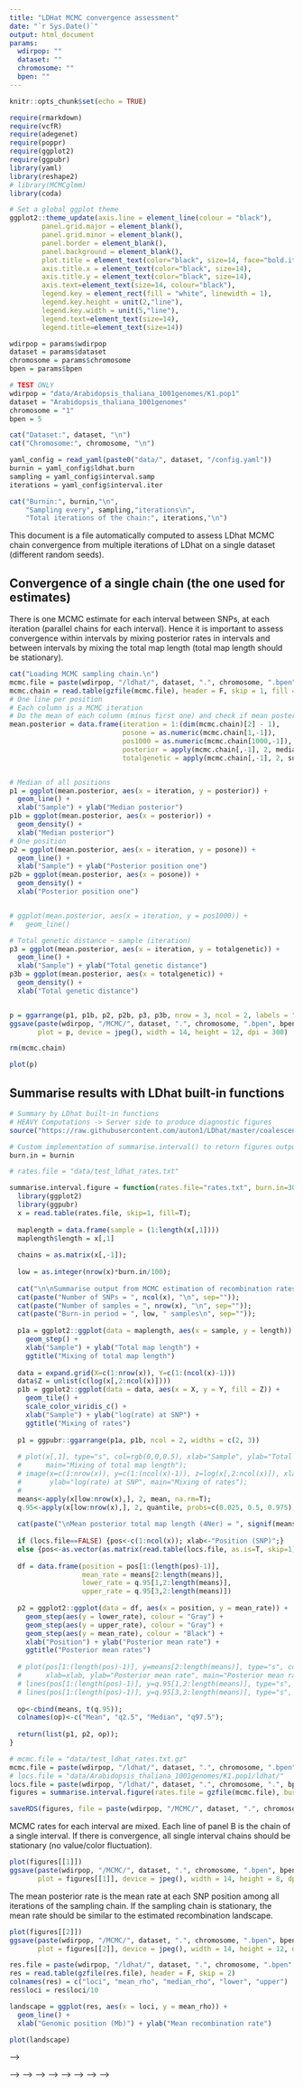 ```yaml
---
title: "LDHat MCMC convergence assessment"
date: "`r Sys.Date()`"
output: html_document
params:
  wdirpop: ""
  dataset: ""
  chromosome: ""
  bpen: ""
---
```


```r
knitr::opts_chunk$set(echo = TRUE)
```

```r
require(rmarkdown)
require(vcfR)
require(adegenet)
require(poppr)
require(ggplot2)
require(ggpubr)
library(yaml)
library(reshape2)
# library(MCMCglmm)
library(coda)

# Set a global ggplot theme
ggplot2::theme_update(axis.line = element_line(colour = "black"),
        panel.grid.major = element_blank(),
        panel.grid.minor = element_blank(),
        panel.border = element_blank(),
        panel.background = element_blank(),
        plot.title = element_text(color="black", size=14, face="bold.italic",hjust = 0.5),
        axis.title.x = element_text(color="black", size=14),
        axis.title.y = element_text(color="black", size=14),
        axis.text=element_text(size=14, colour="black"),
        legend.key = element_rect(fill = "white", linewidth = 1),
        legend.key.height = unit(2,"line"),
        legend.key.width = unit(5,"line"),
        legend.text=element_text(size=14),
        legend.title=element_text(size=14))
```

```r
wdirpop = params$wdirpop
dataset = params$dataset
chromosome = params$chromosome
bpen = params$bpen

# TEST ONLY
wdirpop = "data/Arabidopsis_thaliana_1001genomes/K1.pop1"
dataset = "Arabidopsis_thaliana_1001genomes"
chromosome = "1"
bpen = 5
```


```r
cat("Dataset:", dataset, "\n")
cat("Chromosome:", chromosome, "\n")

yaml_config = read_yaml(paste0("data/", dataset, "/config.yaml"))
burnin = yaml_config$ldhat.burn
sampling = yaml_config$interval.samp
iterations = yaml_config$interval.iter

cat("Burnin:", burnin,"\n",
    "Sampling every", sampling,"iterations\n",
    "Total iterations of the chain:", iterations,"\n")
```

This document is a file automatically computed to assess LDhat MCMC chain convergence from multiple iterations of LDhat on a single dataset (different random seeds).



## Convergence of a single chain (the one used for estimates)

There is one MCMC estimate for each interval between SNPs, at each iteration (parallel chains for each interval).
Hence it is important to assess convergence within intervals by mixing posterior rates in intervals and between intervals by mixing the total map length (total map length should be stationary).


```r
cat("Loading MCMC sampling chain.\n")
mcmc.file = paste(wdirpop, "/ldhat/", dataset, ".", chromosome, ".bpen", bpen, ".rates.txt.gz", sep = "")
mcmc.chain = read.table(gzfile(mcmc.file), header = F, skip = 1, fill = TRUE)
# One line per position
# Each column is a MCMC iteration
# Do the mean of each column (minus first one) and check if mean posterior is stable across iterations
mean.posterior = data.frame(iteration = 1:(dim(mcmc.chain)[2] - 1),
                            posone = as.numeric(mcmc.chain[1,-1]),
                            pos1000 = as.numeric(mcmc.chain[1000,-1]),
                            posterior = apply(mcmc.chain[,-1], 2, median),
                            totalgenetic = apply(mcmc.chain[,-1], 2, sum))


# Median of all positions
p1 = ggplot(mean.posterior, aes(x = iteration, y = posterior)) +
  geom_line() +
  xlab("Sample") + ylab("Median posterior")
p1b = ggplot(mean.posterior, aes(x = posterior)) +
  geom_density() +
  xlab("Median posterior")
# One position
p2 = ggplot(mean.posterior, aes(x = iteration, y = posone)) +
  geom_line() +
  xlab("Sample") + ylab("Posterior position one")
p2b = ggplot(mean.posterior, aes(x = posone)) +
  geom_density() +
  xlab("Posterior position one")


# ggplot(mean.posterior, aes(x = iteration, y = pos1000)) +
#   geom_line()

# Total genetic distance ~ sample (iteration)
p3 = ggplot(mean.posterior, aes(x = iteration, y = totalgenetic)) +
  geom_line() +
  xlab("Sample") + ylab("Total genetic distance")
p3b = ggplot(mean.posterior, aes(x = totalgenetic)) +
  geom_density() +
  xlab("Total genetic distance")


p = ggarrange(p1, p1b, p2, p2b, p3, p3b, nrow = 3, ncol = 2, labels = "AUTO")
ggsave(paste(wdirpop, "/MCMC/", dataset, ".", chromosome, ".bpen", bpen, ".singleChain.jpeg", sep = ""),
       plot = p, device = jpeg(), width = 14, height = 12, dpi = 300)

rm(mcmc.chain)
```

```r
plot(p)
```


## Summarise results with LDhat built-in functions


```r
# Summary by LDhat built-in functions
# HEAVY Computations -> Server side to produce diagnostic figures
source("https://raw.githubusercontent.com/auton1/LDhat/master/coalescent.r")
```


```r
# Custom implementation of summarise.interval() to return figures output
burn.in = burnin

# rates.file = "data/test_ldhat_rates.txt"

summarise.interval.figure = function(rates.file="rates.txt", burn.in=30, locs.file=FALSE) {
  library(ggplot2)
  library(ggpubr)
  x = read.table(rates.file, skip=1, fill=T);
  
  maplength = data.frame(sample = (1:length(x[,1])))
  maplength$length = x[,1]
  
  chains = as.matrix(x[,-1]);
  
  low = as.integer(nrow(x)*burn.in/100);
  
  cat("\n\nSummarise output from MCMC estimation of recombination rates in INTERVAL (LDhat 2.1)\n\n");
  cat(paste("Number of SNPs = ", ncol(x), "\n", sep=""));
  cat(paste("Number of samples = ", nrow(x), "\n", sep=""));
  cat(paste("Burn-in period = ", low, " samples\n", sep=""));
  
  p1a = ggplot2::ggplot(data = maplength, aes(x = sample, y = length)) +
    geom_step() +
    xlab("Sample") + ylab("Total map length") +
    ggtitle("Mixing of total map length")
  
  data = expand.grid(X=c(1:nrow(x)), Y=c(1:(ncol(x)-1)))
  data$Z = unlist(c(log(x[,2:ncol(x)])))
  p1b = ggplot2::ggplot(data = data, aes(x = X, y = Y, fill = Z)) +
    geom_tile() +
    scale_color_viridis_c() +
    xlab("Sample") + ylab("log(rate) at SNP") +
    ggtitle("Mixing of rates")
  
  p1 = ggpubr::ggarrange(p1a, p1b, ncol = 2, widths = c(2, 3))
  
  # plot(x[,1], type="s", col=rgb(0,0,0.5), xlab="Sample", ylab="Total map length", 
  #      main="Mixing of total map length");
  # image(x=c(1:nrow(x)), y=c(1:(ncol(x)-1)), z=log(x[,2:ncol(x)]), xlab="Sample", 
  #       ylab="log(rate) at SNP", main="Mixing of rates");
  # 
  means<-apply(x[low:nrow(x),], 2, mean, na.rm=T);
  q.95<-apply(x[low:nrow(x),], 2, quantile, probs=c(0.025, 0.5, 0.975), na.rm=T);
  
  cat(paste("\nMean posterior total map length (4Ner) = ", signif(means[1], 4), "\n", sep=""));
  
  if (locs.file==FALSE) {pos<-c(1:ncol(x)); xlab<-"Position (SNP)";}
  else {pos<-as.vector(as.matrix(read.table(locs.file, as.is=T, skip=1))); xlab<-"Position"}
  
  df = data.frame(position = pos[1:(length(pos)-1)],
                  mean_rate = means[2:length(means)],
                  lower_rate = q.95[1,2:length(means)],
                  upper_rate = q.95[3,2:length(means)])
  
  p2 = ggplot2::ggplot(data = df, aes(x = position, y = mean_rate)) +
    geom_step(aes(y = lower_rate), colour = "Gray") +
    geom_step(aes(y = upper_rate), colour = "Gray") +
    geom_step(aes(y = mean_rate), colour = "Black") +
    xlab("Position") + ylab("Posterior mean rate") +
    ggtitle("Posterior mean rates")
  
  # plot(pos[1:(length(pos)-1)], y=means[2:length(means)], type="s", col=rgb(0,0,0.5), 	
  #      xlab=xlab, ylab="Posterior mean rate", main="Posterior mean rates");
  # lines(pos[1:(length(pos)-1)], y=q.95[1,2:length(means)], type="s", col=grey(0.75), lty="dotted");
  # lines(pos[1:(length(pos)-1)], y=q.95[3,2:length(means)], type="s", col=grey(0.75), lty="dotted");
  
  op<-cbind(means, t(q.95));
  colnames(op)<-c("Mean", "q2.5", "Median", "q97.5");
  
  return(list(p1, p2, op));
}

```


```r
# mcmc.file = "data/test_ldhat_rates.txt.gz"
mcmc.file = paste(wdirpop, "/ldhat/", dataset, ".", chromosome, ".bpen", bpen, ".rates.txt.gz", sep = "")
# locs.file = "data/Arabidopsis_thaliana_1001genomes/K1.pop1/ldhat/"
locs.file = paste(wdirpop, "/ldhat/", dataset, ".", chromosome, ".", bpen, ".ldhat.locs", sep = "")
figures = summarise.interval.figure(rates.file = gzfile(mcmc.file), burn.in = burn.in, locs.file = locs.file)
```


```r
saveRDS(figures, file = paste(wdirpop, "/MCMC/", dataset, ".", chromosome, ".bpen", bpen, ".MCMCsummary.Rds", sep = ""))
```


MCMC rates for each interval are mixed. Each line of panel B is the chain of a single interval. If there is convergence, all single interval chains should be stationary (no value/color fluctuation).


```r
plot(figures[[1]])
ggsave(paste(wdirpop, "/MCMC/", dataset, ".", chromosome, ".bpen", bpen, ".mixingRates.jpeg", sep = ""),
       plot = figures[[1]], device = jpeg(), width = 14, height = 8, dpi = 300)
```



The mean posterior rate is the mean rate at each SNP position among all iterations of the sampling chain. If the sampling chain is stationary, the mean rate should be similar to the estimated recombination landscape.

```r
plot(figures[[2]])
ggsave(paste(wdirpop, "/MCMC/", dataset, ".", chromosome, ".bpen", bpen, ".posteriorRates.jpeg", sep = ""),
       plot = figures[[2]], device = jpeg(), width = 14, height = 12, dpi = 300)
```


```r
res.file = paste(wdirpop, "/ldhat/", dataset, ".", chromosome, ".bpen", bpen, ".res.txt.gz", sep = "")
res = read.table(gzfile(res.file), header = F, skip = 2)
colnames(res) = c("loci", "mean_rho", "median_rho", "lower", "upper")
res$loci = res$loci/10

landscape = ggplot(res, aes(x = loci, y = mean_rho)) +
  geom_line() +
  xlab("Genomic position (Mb)") + ylab("Mean recombination rate")

plot(landscape)
```



<!-- # Convergence over independent runs (10 runs in 'mcmc') -->

<!-- Strangely, LDhat does not require a random seed. I compared ten independent runs computed on the exact same data (population, individuals and markers), just launched ten times with LDhat. -->


<!-- ## Compare traceplots of individual chains -->

<!-- Cpmpare the ten traceplots of independent runs. -->


<!-- ```{r tenTraceplots, echo = FALSE} -->
<!-- cat("Plotting ten independent MCMC sampling chains.\n") -->

<!-- plots = list() -->

<!-- posterior = data.frame(run = character(), -->
<!--                        iter = numeric(), -->
<!--                        mean.posterior = numeric()) -->

<!-- for (i in 1:10) { -->
<!--   mcmc.file = paste(wdirpop, "/MCMC/", dataset, ".", chromosome, ".bpen", bpen, ".run.", i, ".rates.txt.gz", sep = "") -->
<!--   mcmc.chain = read.table(gzfile(mcmc.file), header = F, skip = 1) -->
<!--   mean.posterior = data.frame(iteration = 1:(dim(mcmc.chain)[2] - 1), -->
<!--                               posone = as.numeric(mcmc.chain[1,-1]), -->
<!--                               pos1000 = as.numeric(mcmc.chain[1000,-1]), -->
<!--                               posterior = apply(mcmc.chain[,-1], 2, mean), -->
<!--                               totalgenetic = apply(mcmc.chain[,-1], 2, sum)) -->

<!--   tmp = data.frame(run = i, -->
<!--                        iter = mean.posterior$iteration, -->
<!--                        mean.posterior = mean.posterior$posterior) -->
<!--   posterior = rbind(posterior, tmp) -->

<!--   p = ggplot(mean.posterior, aes(x = iteration, y = posterior)) + -->
<!--   geom_line() + -->
<!--   xlab("Sample") + ylab("Mean posterior") + -->
<!--   ggtitle(paste("Run #", i, sep = "")) -->
<!--   plots[[i]] = p -->
<!--   rm(mcmc.chain) -->
<!-- } -->

<!-- ``` -->

<!-- ```{r, message=FALSE, warning=FALSE, echo=FALSE, fig.height = 8, fig.width = 14, fig.align="center", fig.cap = "Mean posterior rates of ten independent MCMC runs."} -->
<!-- for (i in 1:10) { -->
<!--   plot(plots[[i]]) -->
<!-- } -->

<!-- rm(plots) -->
<!-- ``` -->



<!-- ## Correlation between posterior rates -->


<!-- ```{r, echo=FALSE} -->
<!-- x = posterior$mean.posterior -->
<!-- groups = as.factor(posterior$run) -->

<!-- series = data.frame(run.1 = x[which(groups == "1")], -->
<!--                     run.2 = x[which(groups == "2")], -->
<!--                     run.3 = x[which(groups == "3")], -->
<!--                     run.4 = x[which(groups == "4")], -->
<!--                     run.5 = x[which(groups == "5")], -->
<!--                     run.6 = x[which(groups == "6")], -->
<!--                     run.7 = x[which(groups == "7")], -->
<!--                     run.8 = x[which(groups == "8")], -->
<!--                     run.9 = x[which(groups == "9")], -->
<!--                     run.10 = x[which(groups == "10")]) -->

<!-- # Function to add histograms -->
<!-- # panel.hist <- function(x, ...) { -->
<!-- #     usr <- par("usr") -->
<!-- #     on.exit(par(usr)) -->
<!-- #     par(usr = c(usr[1:2], 0, 1.5)) -->
<!-- #     his <- hist(x, plot = FALSE) -->
<!-- #     breaks <- his$breaks -->
<!-- #     nB <- length(breaks) -->
<!-- #     y <- his$counts -->
<!-- #     y <- y/max(y) -->
<!-- #     rect(breaks[-nB], 0, breaks[-1], y, col = rgb(0, 1, 1, alpha = 0.5), ...) -->
<!-- #     # lines(density(x), col = 2, lwd = 2) # Uncomment to add density lines -->
<!-- # } -->

<!-- # See sources in https://epurdom.github.io/Stat131A/lectures/2018SpringLectures/04MultiVisual_forClassCode.html -->
<!-- panel.cor <- function(x, y, digits = 2, prefix = "", cex.cor, ...) -->
<!-- { -->
<!--     #from help of pairs -->
<!--     usr <- par("usr"); on.exit(par(usr)) -->
<!--     par(usr = c(0, 1, 0, 1)) -->
<!--     r <- abs(cor(x, y,use="pairwise.complete.obs")) -->
<!--     txt <- format(c(r, 0.123456789), digits = digits)[1] -->
<!--     txt <- paste0(prefix, txt) -->
<!--     if(missing(cex.cor)) cex.cor <- 0.8/strwidth(txt) -->
<!--     text(0.5, 0.5, txt, cex = cex.cor * r) -->
<!-- } -->

<!-- panel.hist <- function(x, ...) -->
<!-- { -->
<!--     #from help of pairs -->
<!--     usr <- par("usr"); on.exit(par(usr)) -->
<!--     par(usr = c(usr[1:2], 0, 1.5) ) -->
<!--     h <- hist(x, plot = FALSE) -->
<!--     breaks <- h$breaks; nB <- length(breaks) -->
<!--     y <- h$counts; y <- y/max(y) -->
<!--     rect(breaks[-nB], 0, breaks[-1], y) -->
<!-- } -->

<!-- ``` -->


<!-- ```{r, message=FALSE, warning=FALSE, echo=FALSE, fig.height = 8, fig.width = 14, fig.align="center", fig.cap = "Correlations between mean posterior rates of ten independent runs."} -->
<!-- # Creating the scatter plot matrix -->
<!-- pairs(series, -->
<!--       upper.panel = panel.cor,         # Disabling the upper panel -->
<!--       diag.panel = panel.hist)    # Adding the histograms -->
<!-- ``` -->



<!-- ## Subset MCMC chains dataset -->

<!-- MCMC chains are data-intensive (in practice there is one chain per SNP interval). To do it in a reasonable time, I reduced the data to a subset of 10,000 random intervals for each run (shape of the matrix 2,000 sampling x 10,000 intervals for each run). -->



<!-- ```{r subsetChains, echo=FALSE} -->
<!-- runs = list() -->

<!-- for (i in 1:10) { -->
<!--   mcmc.file = paste(wdirpop, "/MCMC/", dataset, ".", chromosome, ".bpen", bpen, ".run.", i, ".rates.txt.gz", sep = "") -->
<!--   mcmc.chain = read.table(gzfile(mcmc.file), header = F, skip = 1) -->
<!--   mcmc.chain = mcmc.chain[,10000] -->
<!--   runs[[i]] = as.mcmc(mcmc.chain) -->
<!--   rm(mcmc.chain) -->
<!-- } -->
<!-- ``` -->



<!-- ## Geweke diagnostic of MCMC Chain stability -->

<!-- ```{r, echo=FALSE} -->
<!-- #========================================================================# -->
<!-- # Geweke Diagnostic of MC Chain Stability -->
<!-- #------------------------------------------------------------------------# -->
<!-- # if the whole chain is stationary, the means of the values early and late in the sequence should be similar -->
<!-- # convergence diagnostic 'Z' is the difference between the 2 means divided by the asymptotic standard error of their difference -->
<!-- # values of 'Z' near the extreme tails of the N(0,1) indicates lack of convergence -->
<!-- # can also estimate p-value of 'Z' from the normal distribution -->
<!-- # yields the probability that the divided chain means are different -->
<!-- ``` -->


<!-- ```{r, echo=TRUE} -->
<!-- ?geweke.diag -->
<!-- ?geweke.plot -->
<!-- ``` -->


<!-- If the whole chain is stationary, the means of the values early and late in the sequence should be similar. The convergence diagnostic 'Z' is the difference between the two means divided by the asymptotic standard error of their difference. -->
<!-- Values of 'Z' near the extreme tails of the N(0,1) indicates lack of convergence. We can also estimate p-value of 'Z' from the normal distribution which yield the probability that the divided chain means are different. -->

<!-- Distribution of Geweke diagnostic values 'Z' computed for convergence in each interval single chain (10,000 values). -->
<!-- (A) Density -->
<!-- (B) Map of 'Z' along 10,000 SNPs -->


<!-- ```{r, echo=FALSE} -->
<!-- # runs[[i]] -->
<!-- geweke = geweke.diag(runs[[i]]) -->
<!-- # geweke.plot(runs[[i]]) -->
<!-- ``` -->


<!-- ```{r, echo=FALSE} -->
<!-- df = data.frame(position = 1:length(geweke$z), -->
<!--                 Z = geweke$z) -->

<!-- ggplot2::ggplot(data = df, aes(x = Z)) + -->
<!--   geom_density() + -->
<!--   geom_vline(xintercept = 1, color = "Red") + -->
<!--   geom_vline(xintercept = -1, color = "Red") + -->
<!--   xlab("Geweke's Z") -->
<!-- ``` -->


<!-- ```{r, echo=FALSE} -->
<!-- ggplot2::ggplot(data = df, aes(x = position, y = Z)) + -->
<!--   geom_point() + -->
<!--   geom_hline(yintercept = 1, color = "Red") + -->
<!--   geom_hline(yintercept = -1, color = "Red") + -->
<!--   xlab("Position") + ylab("Geweke's Z") -->
<!-- ``` -->


<!-- <!-- ## Heidelberger and Welch's Convergence Diagnostic --> -->

<!-- <!-- ```{r, echo=FALSE} --> -->
<!-- <!-- #========================================================================# --> -->
<!-- <!-- # Heidelberger and Welch's Convergence Diagnostic --> -->
<!-- <!-- #------------------------------------------------------------------------# --> -->
<!-- <!-- # probability of rejecting hypothesis that Markov Chain is a stable/stationary distribution --> -->
<!-- <!-- # if Halfwidth test fails, chain should be extended --> -->
<!-- <!-- # ?heidel.diag --> -->
<!-- <!-- ``` --> -->


<!-- ## Gelman diagnostic for testing convergence among chains -->


<!-- ```{r, echo=FALSE} -->
<!-- #========================================================================# -->
<!-- # Gelman diagnostic: 'potential scale reduction factor' -->
<!-- #------------------------------------------------------------------------# -->
<!-- # ?gelman.diag -->
<!-- #------------------------------------------------------------------------# -->
<!-- # Alphas -->
<!-- #------------------------------------------------------------------------# -->
<!-- # testing convergence among chains -->
<!-- #!# scaling factor should be less than 1.2 -->
<!-- # values substantially greater than 1 indicate lack of convergence -->
<!-- ``` -->


<!-- ```{r, echo=TRUE} -->
<!-- ?gelman.diag -->
<!-- ``` -->


<!-- The Gelman diagnostic is testing for convergence among independent chains. The scaling factor computed here should less than 1.2. Values substantially greater than one indicate a lack of convergennce. -->


<!-- Distribution of the Gelman scaling factor computed for each interval single chain (10,000 values). -->
<!-- (A) Density -->
<!-- (B) Map of 'scaling factor' along 10,000 SNPs -->

<!-- ```{r, echo=FALSE} -->
<!-- gelman.res = gelman.diag(runs, transform = FALSE, -->
<!--                          multivariate = FALSE) -->
<!-- ``` -->

<!-- ```{r, echo=FALSE} -->
<!-- gelman = data.frame(position = 1:length(gelman.res$psrf), -->
<!--                        psrf = gelman.res$psrf) -->
<!-- ggplot(data = gelman, aes(x = psrf.Point.est.)) +  -->
<!--   geom_density() + -->
<!--   xlab("Scale Reduction Factor") -->
<!-- ``` -->



<!-- ```{r, echo=FALSE} -->
<!-- ggplot2::ggplot(data = gelman, aes(x = position, y = psrf.Point.est.)) + -->
<!--   geom_point() + -->
<!--   xlab("Position") + ylab("Scale Reduction Factor") -->
<!-- ``` -->
